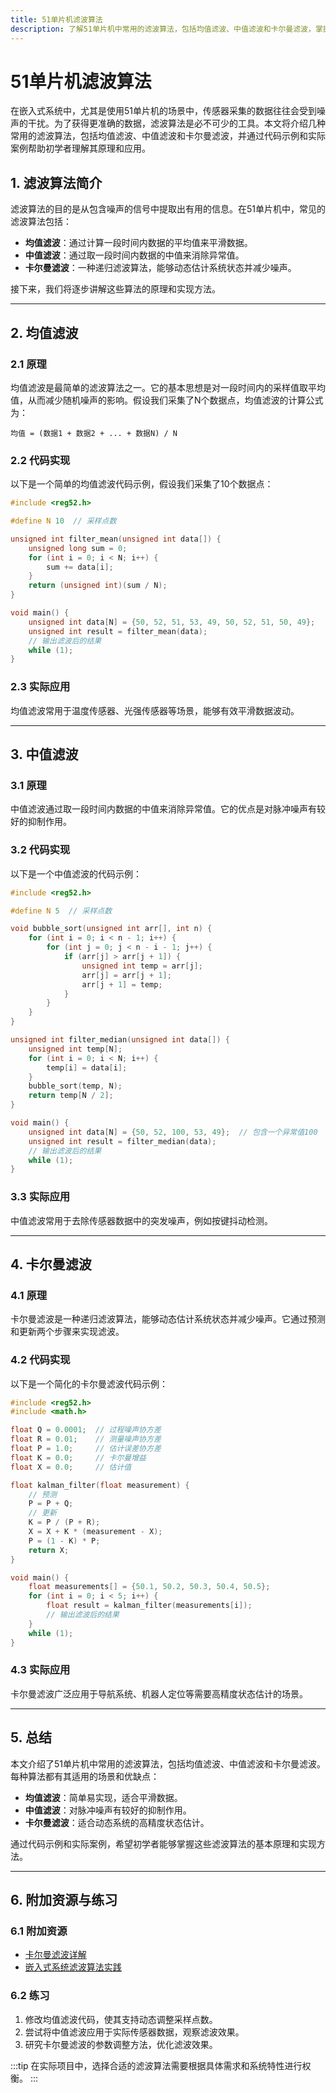```yaml
---
title: 51单片机滤波算法
description: 了解51单片机中常用的滤波算法，包括均值滤波、中值滤波和卡尔曼滤波，掌握其原理、实现方法及实际应用场景。
---
```


# 51单片机滤波算法

在嵌入式系统中，尤其是使用51单片机的场景中，传感器采集的数据往往会受到噪声的干扰。为了获得更准确的数据，滤波算法是必不可少的工具。本文将介绍几种常用的滤波算法，包括均值滤波、中值滤波和卡尔曼滤波，并通过代码示例和实际案例帮助初学者理解其原理和应用。

## 1. 滤波算法简介

滤波算法的目的是从包含噪声的信号中提取出有用的信息。在51单片机中，常见的滤波算法包括：

- **均值滤波**：通过计算一段时间内数据的平均值来平滑数据。
- **中值滤波**：通过取一段时间内数据的中值来消除异常值。
- **卡尔曼滤波**：一种递归滤波算法，能够动态估计系统状态并减少噪声。

接下来，我们将逐步讲解这些算法的原理和实现方法。

---

## 2. 均值滤波

### 2.1 原理

均值滤波是最简单的滤波算法之一。它的基本思想是对一段时间内的采样值取平均值，从而减少随机噪声的影响。假设我们采集了N个数据点，均值滤波的计算公式为：

```
均值 = (数据1 + 数据2 + ... + 数据N) / N
```

### 2.2 代码实现

以下是一个简单的均值滤波代码示例，假设我们采集了10个数据点：

```c
#include <reg52.h>

#define N 10  // 采样点数

unsigned int filter_mean(unsigned int data[]) {
    unsigned long sum = 0;
    for (int i = 0; i < N; i++) {
        sum += data[i];
    }
    return (unsigned int)(sum / N);
}

void main() {
    unsigned int data[N] = {50, 52, 51, 53, 49, 50, 52, 51, 50, 49};
    unsigned int result = filter_mean(data);
    // 输出滤波后的结果
    while (1);
}
```

### 2.3 实际应用

均值滤波常用于温度传感器、光强传感器等场景，能够有效平滑数据波动。

---

## 3. 中值滤波

### 3.1 原理

中值滤波通过取一段时间内数据的中值来消除异常值。它的优点是对脉冲噪声有较好的抑制作用。

### 3.2 代码实现

以下是一个中值滤波的代码示例：

```c
#include <reg52.h>

#define N 5  // 采样点数

void bubble_sort(unsigned int arr[], int n) {
    for (int i = 0; i < n - 1; i++) {
        for (int j = 0; j < n - i - 1; j++) {
            if (arr[j] > arr[j + 1]) {
                unsigned int temp = arr[j];
                arr[j] = arr[j + 1];
                arr[j + 1] = temp;
            }
        }
    }
}

unsigned int filter_median(unsigned int data[]) {
    unsigned int temp[N];
    for (int i = 0; i < N; i++) {
        temp[i] = data[i];
    }
    bubble_sort(temp, N);
    return temp[N / 2];
}

void main() {
    unsigned int data[N] = {50, 52, 100, 53, 49};  // 包含一个异常值100
    unsigned int result = filter_median(data);
    // 输出滤波后的结果
    while (1);
}
```

### 3.3 实际应用

中值滤波常用于去除传感器数据中的突发噪声，例如按键抖动检测。

---

## 4. 卡尔曼滤波

### 4.1 原理

卡尔曼滤波是一种递归滤波算法，能够动态估计系统状态并减少噪声。它通过预测和更新两个步骤来实现滤波。

### 4.2 代码实现

以下是一个简化的卡尔曼滤波代码示例：

```c
#include <reg52.h>
#include <math.h>

float Q = 0.0001;  // 过程噪声协方差
float R = 0.01;    // 测量噪声协方差
float P = 1.0;     // 估计误差协方差
float K = 0.0;     // 卡尔曼增益
float X = 0.0;     // 估计值

float kalman_filter(float measurement) {
    // 预测
    P = P + Q;
    // 更新
    K = P / (P + R);
    X = X + K * (measurement - X);
    P = (1 - K) * P;
    return X;
}

void main() {
    float measurements[] = {50.1, 50.2, 50.3, 50.4, 50.5};
    for (int i = 0; i < 5; i++) {
        float result = kalman_filter(measurements[i]);
        // 输出滤波后的结果
    }
    while (1);
}
```

### 4.3 实际应用

卡尔曼滤波广泛应用于导航系统、机器人定位等需要高精度状态估计的场景。

---

## 5. 总结

本文介绍了51单片机中常用的滤波算法，包括均值滤波、中值滤波和卡尔曼滤波。每种算法都有其适用的场景和优缺点：

- **均值滤波**：简单易实现，适合平滑数据。
- **中值滤波**：对脉冲噪声有较好的抑制作用。
- **卡尔曼滤波**：适合动态系统的高精度状态估计。

通过代码示例和实际案例，希望初学者能够掌握这些滤波算法的基本原理和实现方法。

---

## 6. 附加资源与练习

### 6.1 附加资源
- [卡尔曼滤波详解](https://en.wikipedia.org/wiki/Kalman_filter)
- [嵌入式系统滤波算法实践](https://www.example.com)

### 6.2 练习
1. 修改均值滤波代码，使其支持动态调整采样点数。
2. 尝试将中值滤波应用于实际传感器数据，观察滤波效果。
3. 研究卡尔曼滤波的参数调整方法，优化滤波效果。

:::tip
在实际项目中，选择合适的滤波算法需要根据具体需求和系统特性进行权衡。
:::